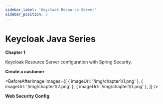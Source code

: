 ```yaml
---
sidebar_label: 'Keycloak Resource Server'
sidebar_position: 3
---
```



# Keycloak Java Series

**Chapter 1**

<Highlight color="#e91e63">Keycloak Resource Server</Highlight> configuration with Spring Security.

**Create a customer**

<BeforeAfterImage
  images={[
    { imageUrl: '/img/chapter1/1.png' },
    { imageUrl: '/img/chapter1/2.png' },
    { imageUrl: '/img/chapter1/1.png' },
  ]} />

**Web Security Config**


<ShikiCodeBlock language="java" theme="catppuccin-frappe"
                source="https://raw.githubusercontent.com/stokilo/keycloack-docs/refs/heads/main/chapters/chapter1-resource-server/src/main/java/org/sstec/resourceserver/SecurityConfig.java" />



